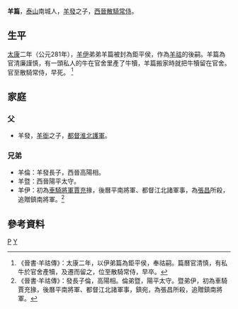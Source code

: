 '''羊篇'''{{BD|？年||？年||catIdx=Y}}，[[泰山|泰山]]南城人，[[羊發|羊發]]之子，[[西晉|西晉]][[散騎常侍|散騎常侍]]。
==生平==
[[太康_(西晋)|太康]]二年（公元281年），[[羊伊|羊伊]]弟弟羊篇被封為鉅平侯，作為[[羊祜|羊祜]]的後嗣。羊篇為官清廉謹慎，有一頭私人的牛在官舍里產了牛犢，羊篇搬家時就把牛犢留在官舍。官至散騎常侍，早死。
<ref>《晉書·羊祜傳》：太康二年，以伊弟篇為鉅平侯，奉祜嗣。篇曆官清慎，有私牛於官舍產犢，及遷而留之，位至散騎常侍，早卒。</ref>

==家庭==
===父===
*羊發，[[羊衜_(曹魏)|羊衜]]之子，[[都督|都督]][[淮北|淮北]][[護軍|護軍]]。
===兄弟===
*羊倫：羊發長子，西晉高陽相。
*羊暨：西晉陽平太守。
*羊伊：初為[[車騎將軍|車騎將軍]][[賈充|賈充]]掾，後曆平南將軍、都督江北諸軍事，為[[張昌|張昌]]所殺，追贈鎮南將軍。<ref>《晉書·羊祜傳》：發長子倫，高陽相。倫弟暨，陽平太守。暨弟伊，初為車騎賈充掾，後曆平南將軍、都督江北諸軍事，鎮宛，為張昌所殺，追贈鎮南將軍。</ref>

==參考資料==
{{Reflist|2}}

{{晋朝人物小作品}}
[[Category:泰山羊氏|P]]
[[Category:西晉散騎常侍|Y]]